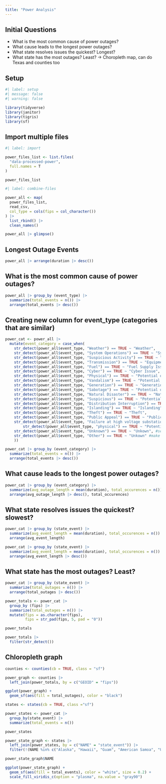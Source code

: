 ```yaml
---
title: "Power Analysis"
---
```


## Initial Questions

- What is the most common cause of power outages?
- What cause leads to the longest power outages?
- What state resolves issues the quickest? Longest?
- What state has the most outages? Least? -> Choropleth map, can do Texas and counties too

## Setup

```r
#| label: setup
#| message: false
#| warning: false

library(tidyverse)
library(janitor)
library(tigris)
library(sf)
```

## Import multiple files

```r
#| label: import

power_files_list <- list.files(
  "data-processed-power",
  full.names = T
)

power_files_list
```

```r
#| label: combine-files

power_all <- map(
  power_files_list,
  read_csv,
  col_type = cols(fips = col_character())
) |>
  list_rbind() |>
  clean_names()

power_all |> glimpse()
```

## Longest Outage Events

```r
power_all |> arrange(duration |> desc()) 
```


## What is the most common cause of power outages?

```r
power_all |> group_by (event_type) |> 
  summarize(total_events = n()) |> 
  arrange(total_events |> desc())
```

## Creating new column for event_type (categories that are similar)

```r

power_cat <- power_all |>
  mutate(event_category = case_when(
    str_detect(power_all$event_type, "Weather") == TRUE ~ "Weather",
    str_detect(power_all$event_type, "System Operations") == TRUE ~ "System Operations",
    str_detect(power_all$event_type, "Suspicious Activity") == TRUE ~ "Suspiciour Activity",
    str_detect(power_all$event_type, "Transmission") == TRUE ~ "Equipment Issue",
    str_detect(power_all$event_type, "Fuel") == TRUE ~ "Fuel Supply Issue",
    str_detect(power_all$event_type, "Cyber") == TRUE ~ "Cyber Issue",
    str_detect(power_all$event_type, "Physical") == TRUE ~ "Potential or Actual Physical Interference",
    str_detect(power_all$event_type, "Vandalism") == TRUE ~ "Potential or Actual Physical Interference",
    str_detect(power_all$event_type, "Generation") == TRUE ~ "Generation Inedequacy",
    str_detect(power_all$event_type, "Sabotage") == TRUE ~ "Potential or Actual Physical Interference",
    str_detect(power_all$event_type, "Natural Disaster") == TRUE ~ "Natural Disaster",
    str_detect(power_all$event_type, "Suspicious") == TRUE ~ "Potential or Actual Physical Interference",
    str_detect(power_all$event_type, "Distribution Interruption") == TRUE ~ "Distribution Interruption",
    str_detect(power_all$event_type, "Islanding") == TRUE ~ "Islanding",    
    str_detect(power_all$event_type, "Theft") == TRUE ~ "Theft",
    str_detect(power_all$event_type, "Public Appeal") == TRUE ~ "Public Appeal",
    str_detect(power_all$event_type, "Failure at high voltage substation or switchyard") == TRUE ~ "Failure at high voltage substation or switchyard",
        str_detect(power_all$event_type, "physical") == TRUE ~ "Potential or Actual Physical Interference",
    str_detect(power_all$event_type, "Unknown") == TRUE ~ "Unkown", #second to last
    str_detect(power_all$event_type, "Other") == TRUE ~ "Unkown" #make this last, so something-other is not affected
    ))

```

```r
power_cat |> group_by (event_category) |> 
  summarize(total_events = n()) |> 
  arrange(total_events |> desc())
```



## What cause leads to the longest power outages?

```r
power_cat |> group_by (event_category) |> 
  summarize(avg_outage_length = mean(duration), total_occurences = n()) |> 
  arrange(avg_outage_length |> desc(), total_occurences)
```

## What state resolves issues the quickest? slowest?

```r
power_cat |> group_by (state_event) |> 
  summarize(avg_event_length = mean(duration), total_occurences = n()) |> 
  arrange(avg_event_length)
```

```r
power_cat |> group_by (state_event) |> 
  summarize(avg_event_length = mean(duration), total_occurences = n()) |> 
  arrange(avg_event_length |> desc())
```

## What state has the most outages? Least?

```r
power_cat |> group_by (state_event) |> 
  summarize(total_outages = n()) |> 
  arrange(total_outages |> desc())
```

```r
power_totals <- power_cat |> 
  group_by (fips) |> 
  summarize(total_outages = n()) |>
  mutate(fips = as.character(fips),
         fips = str_pad(fips, 5, pad = "0"))

power_totals
```

```r
power_totals |>
  filter(str_detect())
```

## Chloropleth graph

```r
counties <- counties(cb = TRUE, class = "sf")
```
```r
power_graph <- counties |>
  left_join(power_totals, by = c("GEOID" = "fips"))
```

```r
ggplot(power_graph) +
  geom_sf(aes(fill = total_outages), color = "black")
```

```r
states <- states(cb = TRUE, class ="sf")
```


```r
power_states <- power_cat |>
  group_by(state_event) |>
  summarize(total_events = n())

power_states
```

```r
power_state_graph <- states |>
  left_join(power_states, by = c("NAME" = "state_event")) |>
  filter(!(NAME %in% c("Alaska", "Hawaii", "Guam", "American Samoa", "United States Virgin Islands", "Puerto Rico", "Commonwealth of the Northern Mariana Islands")))

power_state_graph$NAME
```

```r
ggplot(power_state_graph) +
  geom_sf(aes(fill = total_events), color = "white", size = 0.2) +
  scale_fill_viridis_c(option = "plasma", na.value = "gray90")
```

